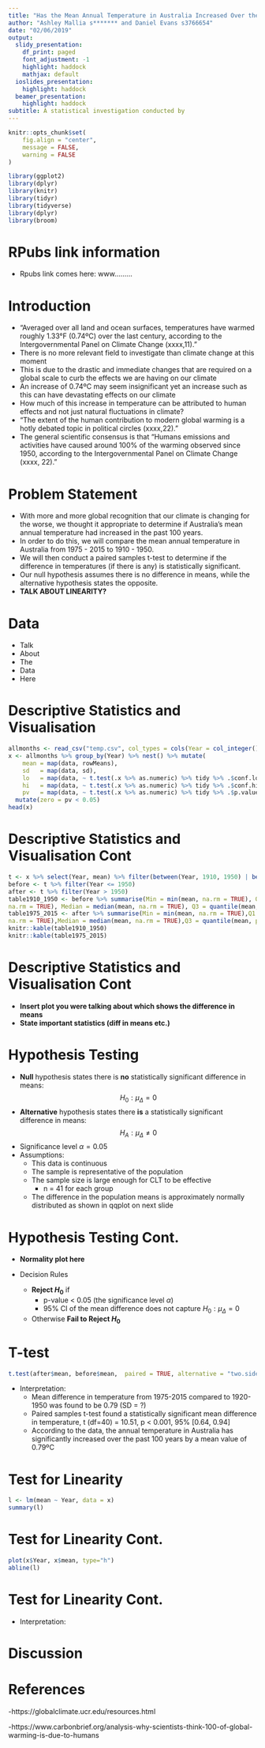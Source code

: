 ```yaml
---
title: "Has the Mean Annual Temperature in Australia Increased Over the Past 100 years?"
author: "Ashley Mallia s******* and Daniel Evans s3766654"
date: "02/06/2019"
output:
  slidy_presentation:
    df_print: paged
    font_adjustment: -1
    highlight: haddock
    mathjax: default
  ioslides_presentation:
    highlight: haddock
  beamer_presentation:
    highlight: haddock
subtitle: A statistical investigation conducted by
---
```


```r

knitr::opts_chunk$set(
	fig.align = "center",
	message = FALSE,
	warning = FALSE
)

library(ggplot2)
library(dplyr)  
library(knitr) 
library(tidyr)
library(tidyverse)
library(dplyr)
library(broom)
```

# RPubs link information

- Rpubs link comes here: www.........

# Introduction
- “Averaged over all land and ocean surfaces, temperatures have warmed roughly 1.33°F (0.74ºC) over the last century, according to the Intergovernmental Panel on Climate Change (xxxx,11). ”
- There is no more relevant field to investigate than climate change at this moment
- This is due to the drastic and immediate changes that are required on a global scale to curb the effects we are having on our climate
- An increase of 0.74ºC may seem insignificant yet an increase such as this can have devastating effects on our climate 
-  How much of this increase in temperature can be attributed to human effects and not just natural fluctuations in climate?
- “The extent of the human contribution to modern global warming is a hotly debated topic in political circles (xxxx,22). ”
-  The general scientific consensus is that “Humans emissions and activities have caused around 100% of the warming observed since 1950, according to the Intergovernmental Panel on Climate Change (xxxx, 22).”



# Problem Statement

- With more and more global recognition that our climate is changing for the worse, we thought it appropriate to determine if Australia’s mean annual temperature had increased in the past 100 years.
- In order to do this, we will compare the mean annual temperature in Australia from 1975 -  2015 to 1910 - 1950.
- We will then conduct a paired samples t-test to determine if the difference in temperatures (if there is any) is statistically significant. 
- Our null hypothesis assumes there is no difference in means, while the alternative hypothesis states the opposite.
- **TALK ABOUT LINEARITY?**


# Data
- Talk
- About
- The
- Data 
- Here


# Descriptive Statistics and Visualisation

```r
allmonths <- read_csv("temp.csv", col_types = cols(Year = col_integer()))
x <- allmonths %>% group_by(Year) %>% nest() %>% mutate(
    mean = map(data, rowMeans),
    sd   = map(data, sd),
    lo   = map(data, ~ t.test(.x %>% as.numeric) %>% tidy %>% .$conf.low),
    hi   = map(data, ~ t.test(.x %>% as.numeric) %>% tidy %>% .$conf.high),
    pv   = map(data, ~ t.test(.x %>% as.numeric) %>% tidy %>% .$p.value)) %>% unnest(mean, sd, lo, hi, pv) %>% 
  mutate(zero = pv < 0.05)
head(x)
```

# Descriptive Statistics and Visualisation Cont

```r
t <- x %>% select(Year, mean) %>% filter(between(Year, 1910, 1950) | between(Year, 1975, 2015))
before <- t %>% filter(Year <= 1950)
after <- t %>% filter(Year > 1950)
table1910_1950 <- before %>% summarise(Min = min(mean, na.rm = TRUE), Q1 = quantile(mean, probs = .25, 
na.rm = TRUE), Median = median(mean, na.rm = TRUE), Q3 = quantile(mean, probs = .75, na.rm = TRUE),Max = max(mean, na.rm = TRUE),Mean = mean(mean, na.rm = TRUE), SD = sd(mean, na.rm = TRUE),n = n(),Missing = sum(is.na(mean)))
table1975_2015 <- after %>% summarise(Min = min(mean, na.rm = TRUE),Q1 = quantile(mean, probs = .25, 
na.rm = TRUE),Median = median(mean, na.rm = TRUE),Q3 = quantile(mean, probs = .75, na.rm = TRUE),Max = max(mean, na.rm = TRUE),Mean = mean(mean, na.rm = TRUE),SD = sd(mean, na.rm = TRUE),n = n(),Missing = sum(is.na(mean)))
knitr::kable(table1910_1950)
knitr::kable(table1975_2015)
```

# Descriptive Statistics and Visualisation Cont

- **Insert plot you were talking about which shows the difference in means**
- **State important statistics (diff in means etc.)**

# Hypothesis Testing

- **Null** hypothesis states there is **no** statistically significant difference in means:
$$ H_0 : \mu_\Delta = 0 $$
- **Alternative** hypothesis states there **is** a statistically significant difference in means:
$$ H_A : \mu_\Delta \neq 0 $$
- Significance level $\alpha = 0.05$ 
- Assumptions:
    - This data is continuous 
    - The sample is representative of the population
    - The sample size is large enough for CLT to be effective
        - n = 41 for each group
    - The difference in the population means is approximately normally distributed as shown in qqplot on next slide

# Hypothesis Testing Cont.
- **Normality plot here**

- Decision Rules 
    - **Reject $H_0$** if
        - p-value < 0.05 (the significance level $\alpha$) 
        - 95% CI of the mean difference does not capture $H_0 : \mu_\Delta = 0$
    - Otherwise **Fail to Reject $H_0$** 

# T-test
```r
t.test(after$mean, before$mean,  paired = TRUE, alternative = "two.sided")
```
- Interpretation:
    - Mean difference in temperature from 1975-2015 compared to            1920-1950 was found to be 0.79 (SD = ?) 
    - Paired samples t-test found a statistically significant mean         difference in temperature, t (df=40) = 10.51, p < 0.001, 95%         [0.64, 0.94]
    - According to the data, the annual temperature in Australia has       significantly increased over the past 100 years by a mean value       of 0.79ºC

# Test for Linearity
```r
l <- lm(mean ~ Year, data = x)
summary(l)
```

# Test for Linearity Cont.
```r
plot(x$Year, x$mean, type="h")
abline(l)
```

# Test for Linearity Cont.
- Interpretation:

# Discussion

# References

-https://globalclimate.ucr.edu/resources.html

-https://www.carbonbrief.org/analysis-why-scientists-think-100-of-global-warming-is-due-to-humans
